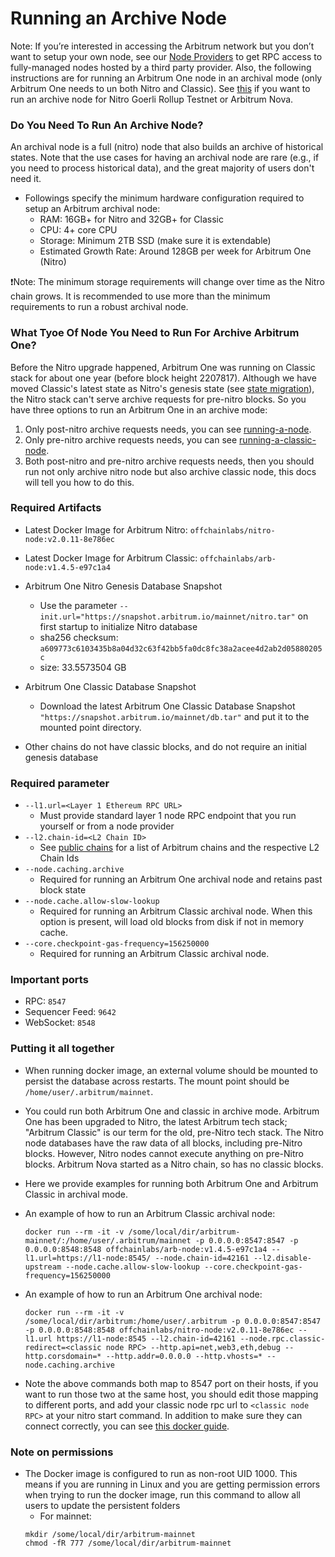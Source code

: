 # Running an Archive Node

Note: If you’re interested in accessing the Arbitrum network but you don’t want to setup your own node, see our [Node Providers](./node-providers.mdx) to get RPC access to fully-managed nodes hosted by a third party provider.
Also, the following instructions are for running an Arbitrum One node in an archival mode (only Arbitrum One needs to un both Nitro and Classic). See [this](./running-a-node.md) if you want to run an archive node for Nitro Goerli Rollup Testnet or Arbitrum Nova.

### Do You Need To Run An Archive Node?

An archival node is a full (nitro) node that also builds an archive of historical states. Note that the use cases for having an archival node are rare (e.g., if you need to process historical data), and the great majority of users don't need it.

- Followings specify the minimum hardware configuration required to setup an Arbitrum archival node:
  - RAM: 16GB+ for Nitro and 32GB+ for Classic
  - CPU: 4+ core CPU
  - Storage: Minimum 2TB SSD (make sure it is extendable)
  - Estimated Growth Rate: Around 128GB per week for Arbitrum One (Nitro)

❗️Note: The minimum storage requirements will change over time as the Nitro chain grows. It is recommended to use more than the minimum requirements to run a robust archival node.

### What Tyoe Of Node You Need to Run For Archive Arbitrum One?

Before the Nitro upgrade happened, Arbitrum One was running on Classic stack for about one year (before block height 2207817).
Although we have moved Classic's latest state as Nitro's genesis state (see [state migration](../migration/state-migration.mdx)), the Nitro stack can't serve archive requests for pre-nitro blocks. So you have three options to run an Arbitrum One in an archive mode:
1. Only post-nitro archive requests needs, you can see [running-a-node](./running-a-node.md).
2. Only pre-nitro archive requests needs, you can see [running-a-classic-node](./running-a-classic-node.mdx).
3. Both post-nitro and pre-nitro archive requests needs, then you should run not only archive nitro node but also archive classic node, this docs will tell you how to do this.

### Required Artifacts

- Latest Docker Image for Arbitrum Nitro: `offchainlabs/nitro-node:v2.0.11-8e786ec`
- Latest Docker Image for Arbitrum Classic: `offchainlabs/arb-node:v1.4.5-e97c1a4`

- Arbitrum One Nitro Genesis Database Snapshot

  - Use the parameter `--init.url="https://snapshot.arbitrum.io/mainnet/nitro.tar"` on first startup to initialize Nitro database
  - sha256 checksum: `a609773c6103435b8a04d32c63f42bb5fa0dc8fc38a2acee4d2ab2d05880205c`
  - size: 33.5573504 GB

- Arbitrum One Classic Database Snapshot
  
  - Download the latest Arbitrum One Classic Database Snapshot `"https://snapshot.arbitrum.io/mainnet/db.tar"` and  put it to the mounted point directory.

- Other chains do not have classic blocks, and do not require an initial genesis database

### Required parameter 

- `--l1.url=<Layer 1 Ethereum RPC URL>`
  - Must provide standard layer 1 node RPC endpoint that you run yourself or from a node provider
- `--l2.chain-id=<L2 Chain ID>`
  - See [public chains](../public-chains.mdx) for a list of Arbitrum chains and the respective L2 Chain Ids
- `--node.caching.archive` 
  - Required for running an Arbitrum One archival node and retains past block state
- `--node.cache.allow-slow-lookup`
  - Required for running an Arbitrum Classic archival node. When this option is present, will load old blocks from disk if not in memory cache.
- `--core.checkpoint-gas-frequency=156250000`
  - Required for running an Arbitrum Classic archival node.
### Important ports

- RPC: `8547`
- Sequencer Feed: `9642`
- WebSocket: `8548`

### Putting it all together

- When running docker image, an external volume should be mounted to persist the database across restarts. The mount point should be `/home/user/.arbitrum/mainnet`.
- You could run both Arbitrum One and classic in archive mode. Arbitrum One has been upgraded to Nitro, the latest Arbitrum tech stack; "Arbitrum Classic" is our term for the old, pre-Nitro tech stack. The Nitro node databases have the raw data of all blocks, including pre-Nitro blocks. However, Nitro nodes cannot execute anything on pre-Nitro blocks. Arbitrum Nova started as a Nitro chain, so has no classic blocks.
- Here we provide examples for running both Arbitrum One and Arbitrum Classic in archival mode.
  
- An example of how to run an Arbitrum Classic archival node:
  ```shell
  docker run --rm -it -v /some/local/dir/arbitrum-mainnet/:/home/user/.arbitrum/mainnet -p 0.0.0.0:8547:8547 -p 0.0.0.0:8548:8548 offchainlabs/arb-node:v1.4.5-e97c1a4 --l1.url=https://l1-node:8545/ --node.chain-id=42161 --l2.disable-upstream --node.cache.allow-slow-lookup --core.checkpoint-gas-frequency=156250000
  ```

- An example of how to run an Arbitrum One archival node:
  ```shell
  docker run --rm -it -v /some/local/dir/arbitrum:/home/user/.arbitrum -p 0.0.0.0:8547:8547 -p 0.0.0.0:8548:8548 offchainlabs/nitro-node:v2.0.11-8e786ec --l1.url https://l1-node:8545 --l2.chain-id=42161 --node.rpc.classic-redirect=<classic node RPC> --http.api=net,web3,eth,debug --http.corsdomain=* --http.addr=0.0.0.0 --http.vhosts=* --node.caching.archive
  ```

- Note the above commands both map to 8547 port on their hosts, if you want to run those two at the same host, you should edit those mapping to different ports, and add your classic node rpc url to `<classic node RPC>` at your nitro start command. In addition to make sure they can connect correctly, you can see [this docker guide](https://www.middlewareinventory.com/blog/docker-network-example/).

### Note on permissions

- The Docker image is configured to run as non-root UID 1000. This means if you are running in Linux and you are getting permission errors when trying to run the docker image, run this command to allow all users to update the persistent folders
  - For mainnet:
  ```shell
  mkdir /some/local/dir/arbitrum-mainnet
  chmod -fR 777 /some/local/dir/arbitrum-mainnet
  ```